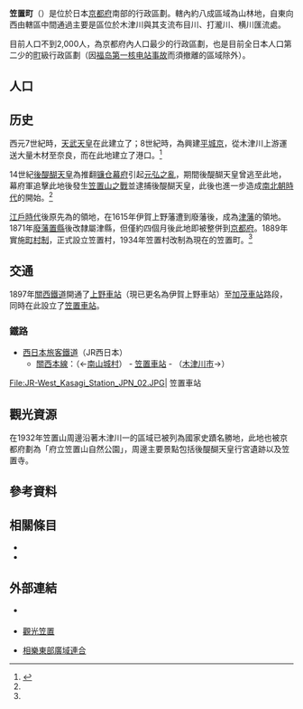 {{日本町村
| 自治體名=笠置
| 町村=町
| 圖像=[[File:Kizu-gawa_to_Kasagi-yama.JPG|240px]]
| 圖像說明=[[笠置山|笠置山]]與[[木津川|木津川]]
| 町村章=[[File:Kasagi_Kyoto_chapter.JPG|100px]]
| 日文原名=笠置町
| 平假名=かさぎちょう
| 羅馬字拼音=Kasagi-chō
| 都道府縣=京都府
| 支廳=
| 郡=相樂郡
| 編號=26364-8
| 面積=23.57
| 邊界未定=
| 人口={{formatnum:{{自治體人口/京都府|笠置町}}}}<ref>{{自治體人口/京都府|source}}</ref>
| 統計時間= {{自治體人口/京都府|date}}
| 自治體=[[南山城村|南山城村]]、[[木津川市|木津川市]]、[[和束町|和束町]]<br />'''[[奈良縣|奈良縣]]'''：[[奈良市|奈良市]]
| 樹=
| 花=
| 鳥=
| 其他象徵物=
| 其他象徵=
| 首長=西村典夫
| 卸任日期=2020年4月
| 郵遞區號=619-1303
| 所在地=相樂郡笠置町笠置西通90-1
| 電話號碼=743-95-2301
| 外部連結=http://www1.kcn.ne.jp/~kasagi/
| 經度=
| 緯度=
| 地圖=[[File:Kasagi_in_Kyoto_Prefecture_Ja.svg|250px]]
| 註記=
}}
'''笠置町'''（{{jpn|j=笠置町|hg=かさぎちょう|rm=Kasagi chō|f=y}}）是位於日本[[京都府|京都府]]南部的行政區劃。轄內約八成區域為山林地，{{tsl|ja|木津川 (京都府)|木津川}}自東向西由轄區中間通過主要是區位於木津川與其支流布目川、打瀧川、横川匯流處。

目前人口不到2,000人，為京都府內人口最少的行政區劃，也是目前全日本人口第二少的[[町|町]]級行政區劃（因[[福岛第一核电站事故|福岛第一核电站事故]]而須撤離的區域除外）。

== 人口 ==

{{日本人口統計| location=Kasagi, Kyoto}}

== 历史 ==
西元7世紀時，[[天武天皇|天武天皇]]在此建立了{{tsl|ja|笠置寺}}；8世紀時，為興建[[平城京|平城京]]，從木津川上游運送大量木材至奈良，而在此地建立了港口。<ref name="History">{{Cite web| url=http://www.town.kasagi.lg.jp/contents_detail.php?co=cat&frmId=137&frmCd=1-1-0-0-0| title=沿革| publisher=笠置町公所| date=2008-10-28| accessdate=2017-09-30| language=ja| archive-date=2021-01-17| archive-url=https://web.archive.org/web/20210117154421/https://www.town.kasagi.lg.jp/contents_detail.php?co=cat&frmId=137&frmCd=1-1-0-0-0| dead-url=no}}</ref>

14世紀[[後醍醐天皇|後醍醐天皇]]為推翻[[镰仓幕府|镰仓幕府]]引起[[元弘之亂|元弘之亂]]，期間後醍醐天皇曾逃至此地，幕府軍追擊此地後發生[[笠置山之戰|笠置山之戰]]並逮捕後醍醐天皇，此後也進一步造成[[南北朝時代_(日本)|南北朝時代]]的開始。<ref name="History"/>

[[江戶時代|江戶時代]]後原先為{{Tsl|ja|伊賀上野藩}}的領地，在1615年伊賀上野藩遭到廢藩後，成為[[津藩|津藩]]的領地。1871年[[廢藩置縣|廢藩置縣]]後改隸屬津縣，但僅約四個月後此地即被整併到[[京都府|京都府]]。1889年實施[[町村制|町村制]]，正式設立笠置村，1934年笠置村改制為現在的笠置町。<ref name="History"/>

== 交通 ==
1897年[[關西鐵道|關西鐵道]]開通了[[伊賀上野車站|上野車站]]（現已更名為伊賀上野車站）至[[加茂車站_(京都府)|加茂車站]]路段，同時在此設立了[[笠置車站|笠置車站]]。

=== 鐵路 ===
* [[西日本旅客鐵道|西日本旅客鐵道]]（JR西日本）
** [[關西本線|關西本線]]：（←[[南山城村|南山城村]]） - [[笠置車站|笠置車站]] - （[[木津川市|木津川市]]→）

<gallery widths=200px heights=200px>
File:JR-West_Kasagi_Station_JPN_02.JPG| 笠置車站
</gallery>

== 觀光資源 ==
在1932年笠置山周邊沿著木津川一的區域已被列為國家史蹟名勝地，此地也被京都府劃為「府立笠置山自然公園」，周邊主要景點包括後醍醐天皇行宮遺跡以及笠置寺。

== 參考資料 ==
{{Reflist}}

== 相關條目 ==
{{commonscat|Kasagi, Kyoto}}
* {{tsl|ja|笠置山 (京都府)|笠置山 (京都府)|笠置山}}
* {{tsl|ja|笠置寺}}

== 外部連結 ==
* {{Ja}} {{Facebook|かさぎ-カッサイ-活彩-笠置町役場-1484897261839753|笠置町公所}}
* {{Ja}} [http://www.kankou-kasagi.com/ 觀光笠置] {{Wayback|url=http://www.kankou-kasagi.com/ |date=20201208090118 }}
* {{Ja}} [https://web.archive.org/web/20110923144836/http://www.rengou.jp/ 相樂東部廣域連合]

{{京都府}}
{{Authority control}}